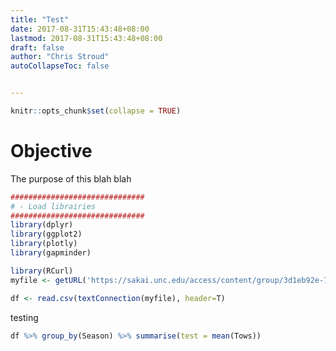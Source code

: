 ```yaml
---
title: "Test"
date: 2017-08-31T15:43:48+08:00
lastmod: 2017-08-31T15:43:48+08:00
draft: false
author: "Chris Stroud"
autoCollapseToc: false


---
```


```r
knitr::opts_chunk$set(collapse = TRUE)
```

# Objective

The purpose of this blah blah


```r
##############################
# - Load librairies
##############################
library(dplyr)
library(ggplot2)
library(plotly)
library(gapminder)

library(RCurl)
myfile <- getURL('https://sakai.unc.edu/access/content/group/3d1eb92e-7848-4f55-90c3-7c72a54e7e43/public/data/bycatch.csv', ssl.verifyhost=FALSE, ssl.verifypeer=FALSE)

df <- read.csv(textConnection(myfile), header=T)


```

testing


```r
df %>% group_by(Season) %>% summarise(test = mean(Tows))


```






